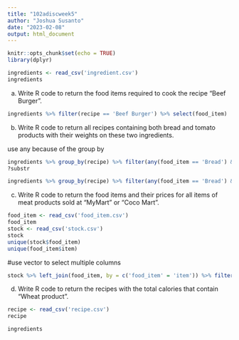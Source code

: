 ```yaml
---
title: "102adiscweek5"
author: "Joshua Susanto"
date: "2023-02-08"
output: html_document
---
```




```r
knitr::opts_chunk$set(echo = TRUE)
library(dplyr)
```


```r
ingredients <- read_csv('ingredient.csv')
ingredients
```


a. Write R code to return the food items required to cook the recipe “Beef Burger”.
```r
ingredients %>% filter(recipe == 'Beef Burger') %>% select(food_item)
```

b. Write R code to return all recipes containing both bread and tomato products with their
weights on these two ingredients.

use any because of the group by
```r
ingredients %>% group_by(recipe) %>% filter(any(food_item == 'Bread') & any(food_item == 'Tomato' | food_item == 'Tomato Sauce'))
?substr
```

```r
ingredients %>% group_by(recipe) %>% filter(any(food_item == 'Bread') & any(substr(food_item, 1, 6) == 'Tomato')) %>% filter(food_item == 'Bread' | substr(food_item, 1, 6) == 'Tomato') %>% group_by(recipe) %>% summarize(total_weight = sum(`weight (oz)`))
```

c. Write R code to return the food items and their prices for all items of meat products sold at
“MyMart” or “Coco Mart”.

```r
food_item <- read_csv('food_item.csv')
food_item
stock <- read_csv('stock.csv')
stock
unique(stock$food_item)
unique(food_item$item)
```

#use vector to select multiple columns
```r
stock %>% left_join(food_item, by = c('food_item' = 'item')) %>% filter(type == 'Meat', (shop == 'MyMart' | shop == 'Coco Mart')) %>% select(c(food_item, shop, `price (US dollars per lb)`))
```


d. Write R code to return the recipes with the total calories that contain “Wheat product”.

```r
recipe <- read_csv('recipe.csv')
recipe
```

```r
ingredients 
```


